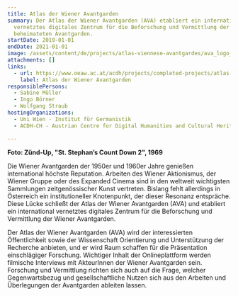 ```yaml
---
title: Atlas der Wiener Avantgarden
summary: Der Atlas der Wiener Avantgarden (AVA) etabliert ein international
  vernetztes digitales Zentrum für die Beforschung und Vermittlung der in Wien
  beheimateten Avantgarden.
startDate: 2019-01-01
endDate: 2021-01-01
image: /assets/content/de/projects/atlas-viennese-avantgardes/ava_logo_neu_8.jpg
attachments: []
links:
  - url: https://www.oeaw.ac.at/acdh/projects/completed-projects/atlas-of-the-viennese-avantgardes
    label: Atlas der Wiener Avantgarden
responsiblePersons:
  - Sabine Müller
  - Ingo Börner
  - Wolfgang Straub
hostingOrganizations:
  - Uni Wien - Institut für Germanistik
  - ACDH-CH - Austrian Centre for Digital Humanities and Cultural Heritage

---
```

**Foto: Zünd-Up, "St. Stephan’s Count Down 2", 1969**

Die Wiener Avantgarden der 1950er und 1960er Jahre genießen international höchste Reputation. Arbeiten des Wiener Aktionismus, der Wiener Gruppe oder des Expanded Cinema sind in den weltweit wichtigsten Sammlungen zeitgenössischer Kunst vertreten. Bislang fehlt allerdings in Österreich ein institutioneller Knotenpunkt, der dieser Resonanz entspräche. Diese Lücke schließt der Atlas der Wiener Avantgarden (AVA) und etabliert ein international vernetztes digitales Zentrum für die Beforschung und Vermittlung der Wiener Avantgarden.

Der Atlas der Wiener Avantgarden (AVA) wird der interessierten Öffentlichkeit sowie der Wissenschaft Orientierung und Unterstützung der Recherche anbieten, und er wird Raum schaffen für die Präsentation einschlägiger Forschung. Wichtiger Inhalt der Onlineplattform werden filmische Interviews mit AkteurInnen der Wiener Avantgarden sein. Forschung und Vermittlung richten sich auch auf die Frage, welcher Gegenwartsbezug und gesellschaftliche Nutzen sich aus den Arbeiten und Überlegungen der Avantgarden ableiten lassen.
